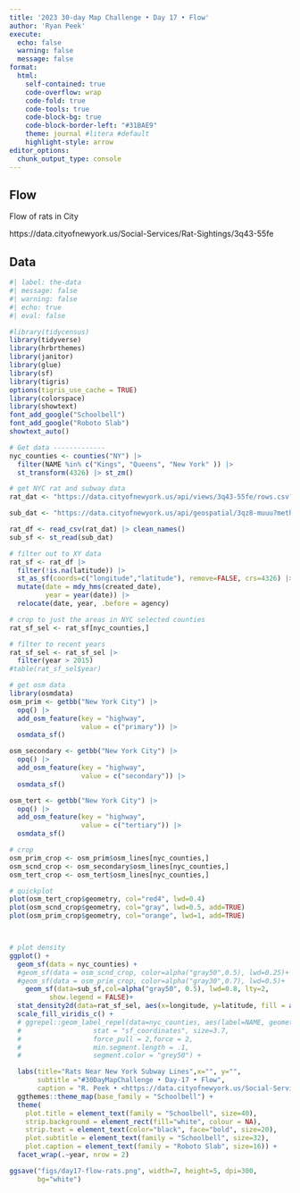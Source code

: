 ```yaml
---
title: '2023 30-day Map Challenge • Day 17 • Flow'
author: 'Ryan Peek'
execute:
  echo: false
  warning: false
  message: false
format: 
  html:
    self-contained: true
    code-overflow: wrap
    code-fold: true
    code-tools: true
    code-block-bg: true
    code-block-border-left: "#31BAE9"
    theme: journal #litera #default
    highlight-style: arrow
editor_options: 
  chunk_output_type: console
---
```


## Flow

Flow of rats in City

https://data.cityofnewyork.us/Social-Services/Rat-Sightings/3q43-55fe

## Data

```r
#| label: the-data
#| message: false
#| warning: false
#| echo: true
#| eval: false

#library(tidycensus)
library(tidyverse)
library(hrbrthemes)
library(janitor)
library(glue)
library(sf)
library(tigris)
options(tigris_use_cache = TRUE)
library(colorspace)
library(showtext)
font_add_google("Schoolbell")
font_add_google("Roboto Slab")
showtext_auto()

# Get data -------------
nyc_counties <- counties("NY") |> 
  filter(NAME %in% c("Kings", "Queens", "New York" )) |> 
  st_transform(4326) |> st_zm()

# get NYC rat and subway data
rat_dat <- "https://data.cityofnewyork.us/api/views/3q43-55fe/rows.csv?date=20231117&accessType=DOWNLOAD"

sub_dat <- "https://data.cityofnewyork.us/api/geospatial/3qz8-muuu?method=export&format=GeoJSON"

rat_df <- read_csv(rat_dat) |> clean_names()
sub_sf <- st_read(sub_dat)

# filter out to XY data
rat_sf <- rat_df |> 
  filter(!is.na(latitude)) |>
  st_as_sf(coords=c("longitude","latitude"), remove=FALSE, crs=4326) |>
  mutate(date = mdy_hms(created_date),
         year = year(date)) |> 
  relocate(date, year, .before = agency)

# crop to just the areas in NYC selected counties
rat_sf_sel <- rat_sf[nyc_counties,]

# filter to recent years
rat_sf_sel <- rat_sf_sel |> 
  filter(year > 2015)
#table(rat_sf_sel$year)

# get osm data
library(osmdata)
osm_prim <- getbb("New York City") |> 
  opq() |> 
  add_osm_feature(key = "highway", 
                  value = c("primary")) |> 
  osmdata_sf()

osm_secondary <- getbb("New York City") |> 
  opq() |> 
  add_osm_feature(key = "highway", 
                  value = c("secondary")) |> 
  osmdata_sf()

osm_tert <- getbb("New York City") |> 
  opq() |> 
  add_osm_feature(key = "highway", 
                  value = c("tertiary")) |> 
  osmdata_sf()

# crop
osm_prim_crop <- osm_prim$osm_lines[nyc_counties,]
osm_scnd_crop <- osm_secondary$osm_lines[nyc_counties,]
osm_tert_crop <- osm_tert$osm_lines[nyc_counties,]

# quickplot
plot(osm_tert_crop$geometry, col="red4", lwd=0.4)
plot(osm_scnd_crop$geometry, col="gray", lwd=0.5, add=TRUE)
plot(osm_prim_crop$geometry, col="orange", lwd=1, add=TRUE)



# plot density
ggplot() +
  geom_sf(data = nyc_counties) +
  #geom_sf(data = osm_scnd_crop, color=alpha("gray50",0.5), lwd=0.25)+
  #geom_sf(data = osm_prim_crop, color=alpha("gray30",0.7), lwd=0.5)+
    geom_sf(data=sub_sf,col=alpha("gray50", 0.5), lwd=0.8, lty=2, 
          show.legend = FALSE)+
  stat_density2d(data=rat_sf_sel, aes(x=longitude, y=latitude, fill = after_stat(level)), n=200, alpha = .85, geom = "polygon", show.legend = FALSE) + 
  scale_fill_viridis_c() +
  # ggrepel::geom_label_repel(data=nyc_counties, aes(label=NAME, geometry=geometry), 
  #                  stat = "sf_coordinates", size=3.7,
  #                  force_pull = 2,force = 2,
  #                  min.segment.length = .1, 
  #                  segment.color = "grey50") +

  labs(title="Rats Near New York Subway Lines",x="", y="",
       subtitle ="#30DayMapChallenge • Day-17 • Flow",
       caption = "R. Peek • <https://data.cityofnewyork.us/Social-Services/Rat-Sightings/3q43-55fe>")+
  ggthemes::theme_map(base_family = "Schoolbell") +
  theme(
    plot.title = element_text(family = "Schoolbell", size=40),
    strip.background = element_rect(fill="white", colour = NA),
    strip.text = element_text(color="black", face="bold", size=20),
    plot.subtitle = element_text(family = "Schoolbell", size=32),
    plot.caption = element_text(family = "Roboto Slab", size=16)) +
  facet_wrap(.~year, nrow = 2)

ggsave("figs/day17-flow-rats.png", width=7, height=5, dpi=300,
       bg="white")
```
